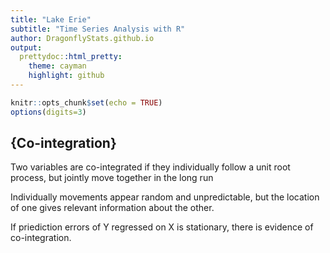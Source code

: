 ```yaml
---
title: "Lake Erie"
subtitle: "Time Series Analysis with R"
author: DragonflyStats.github.io
output:
  prettydoc::html_pretty:
    theme: cayman
    highlight: github
---
```


```r
knitr::opts_chunk$set(echo = TRUE)
options(digits=3)
```


## {Co-integration}

\item Two variables are co-integrated if they individually follow a unit root process, but jointly move together in the 
long run

\item Individually movements appear random and unpredictable, but the location of one gives relevant information about the other.
\item If priediction errors of Y regressed on X is stationary, there is evidence of co-integration.
